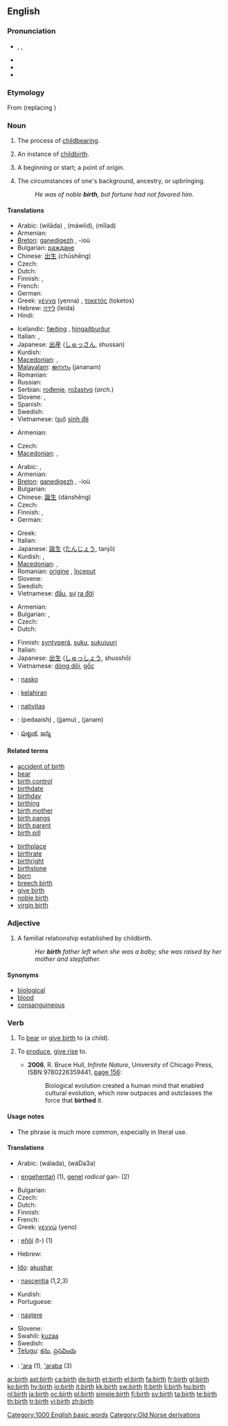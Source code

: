{{wikipedia|birth (disambiguation)}}
==English==

===Pronunciation===
* {{enPR|bû(r)th}}, {{IPA|/bɜː(ɹ)θ/}}, {{SAMPA|/b3:(r)T/}}
* {{audio|en-us-birth.ogg|Audio (US)}}
* {{rhymes|ɜː(r)θ}}
* {{homophones|berth}}

===Etymology===
From {{etyl|non}} {{term|stern|lang=non}} (replacing {{etyl|ang}} {{term|gebyrd|lang=ang}})

===Noun===
{{wikipedia}}
{{en-noun|s|-}}

# {{uncountable}} The process of [[childbearing]].
# {{countable}} An instance of [[childbirth]].
# {{countable}} A beginning or start; a point of origin.
# {{uncountable}} The circumstances of one's background, ancestry, or upbringing.
#: ''He was of noble '''birth''', but fortune had not favored him.''

====Translations====
{{trans-top|process of childbearing}}
* Arabic: {{Arab|[[ولادة]]}} (wilāda) {{f}}, {{Arab|[[مولد]]}} (máwlid), {{Arab|[[ميلاد]]}} (mīlad)
* Armenian: {{t-|hy|ծնունդ|tr=çnund|sc=Armn|xs=Armenian}}
* [[Breton]]: [[ganedigezh]] {{f}}, -ioù {{p}}
* Bulgarian: [[раждане]] {{n}}
* Chinese: [[出生]] (chūshēng)
* Czech: {{t-|cs|porod|m}}
* Dutch: {{t+|nl|geboorte|f}}
* Finnish: {{t-|fi|synnyttäminen}}, {{t+|fi|lisääntyminen}}
* French: {{t+|fr|naissance|f}}
* German: {{t+|de|Geburt|f}}
* Greek: [[γέννα]] (yenna) {{f}}, [[τοκετός]] (toketos) {{m}}
* Hebrew: [[לידה]] (leida) {{f}}
* Hindi: {{t+|hi|जन्म|m|sc=Deva|xs=Hindi}}
{{trans-mid}}
* Icelandic: [[fæðing]] {{f}}, [[hingaðburður]] {{m}}
* Italian: {{t+|it|nascita|f}}, {{t+|it|parto|m}}
* Japanese: [[出産]] ([[しゅっさん]], shussan)
* Kurdish: {{ku-Arab|[[له‌دایکبوون]]}}
* [[Macedonian]]: {{t|mk|породување|n|tr=porodúvanje|sc=Cyrl}},  {{t|mk|раѓање|n|tr=ráǵanje|sc=Cyrl}}
* [[Malayalam]]: [[ജനനം]] (jananam)
* Romanian: {{t+|ro|naştere|f}}
* Russian: {{t+|ru|рождение|n|tr=roždénije|sc=Cyrl}}
* Serbian: [[rođenje]], [[rožastvo]] (''arch.'')
* Slovene: {{t+|sl|rojstvo|n}}, {{t+|sl|porod|m}}
* Spanish: {{t+|es|nacimiento|m}}
* Swedish: {{t+|sv|födelse|c}}
* Vietnamese: ([[sự]]) [[sinh đẻ]]
{{trans-bottom}}

{{trans-top|instance of childbirth}}
* Armenian: {{t-|hy|ծնունդ|tr=çnund|sc=Armn|xs=Armenian}}
{{trans-mid}}
* Czech: {{t-|cs|narození|n}}
* [[Macedonian]]: {{t|mk|породување|n|tr=porodúvanje|sc=Cyrl}},  {{t|mk|раѓање|n|tr=ráǵanje|sc=Cyrl}}
{{trans-bottom}}

{{trans-top|beginning or start; a point of origin}}
* Arabic: {{t-|ar|ولادة|f|tr=wilāda|sc=Arab}}, {{t-|ar|بداية|f|sc=Arab}}
* Armenian: {{t|hy|սկիզբ|tr=skizb|sc=Armn|xs=Armenian}}
* [[Breton]]: [[ganedigezh]] {{f}}, -ioù {{p}}
* Bulgarian: {{t+|bg|начало|n|sc=Cyrl}}
* Chinese: [[誕生]] (dànshēng)
* Czech: {{t-|cs|zrod|m}}
* Finnish: {{t+|fi|alku}}, {{t+|fi|syntymä}}
* German: {{t+|de|Geburt|f}}
{{trans-mid}}
* Greek: {{t+|el|γέννηση|f|tr=yennisi|sc=Grek}}
* Italian: {{t+|it|nascita|f}}
* Japanese: [[誕生]] ([[たんじょう]], tanjō)
* Kurdish: {{ku-Arab|[[سه‌ره‌تا]]}}, {{ku-Arab|[[له‌دایکبوون]]}}
* [[Macedonian]]: {{t|mk|раѓање|n|tr=ráǵanje|sc=Cyrl}},  {{t|mk|зародиш|m|tr=zárodiš|sc=Cyrl}}
* Romanian: [[origine]] {{f}}, [[început]] {{n}}
* Slovene: {{t+|sl|rojstvo|n}}
* Swedish: {{t+|sv|början|c}}
* Vietnamese: [[đầu]], [[sự]] [[ra đời]]
{{trans-bottom}}

{{trans-top|circumstances of one's background}}
* Armenian: {{t-|hy|ծնունդ|tr=çnund|sc=Armn|xs=Armenian}}
* Bulgarian: {{t+|bg|произход|m|sc=Cyrl}}, {{t+|bg|потекло|n|sc=Cyrl}}
* Czech: {{t-|cs|původ|m}}
* Dutch: {{t+|nl|afkomst|f}}
{{trans-mid}}
* Finnish: [[syntyperä]], [[suku]], [[sukujuuri]]
* Italian: {{t+|it|nascita|f}}
* Japanese: [[出生]] ([[しゅっしょう]], shusshō)
* Vietnamese: [[dòng dõi]], [[gốc]]
{{trans-bottom}}

{{checktrans-top}}
* {{ttbc|Ido}}: [[nasko]]
* {{ttbc|Indonesian}}: [[lahir|kelahiran]]
* {{ttbc|Latin}}: [[nativitas]] {{f}}
{{trans-mid}}
* {{ttbc|Sindhi}}: {{sd-Arab|[[پيدائِش]]}} (pedaaish) {{f}}, {{sd-Arab|[[ڄَمُ]]}} (jjamu) {{m}}, {{sd-Arab|[[جَنَمُ]]}} (janam) {{m}}
* {{ttbc|Telugu}}: [[పుట్టుక]], [[జన్మ]]
{{trans-bottom}}

====Related terms====
{{rel-top}}
* [[accident of birth]]
* [[bear]]
* [[birth control]]
* [[birthdate]]
* [[birthday]]
* [[birthing]]
* [[birth mother]]
* [[birth pangs]]
* [[birth parent]]
* [[birth pill]]
{{rel-mid}}
* [[birthplace]]
* [[birthrate]]
* [[birthright]]
* [[birthstone]]
* [[born]]
* [[breech birth]]
* [[give birth]]
* [[noble birth]]
* [[virgin birth]]
{{rel-bottom}}

===Adjective===
{{en-adj|-}}

# A familial relationship established by childbirth.
#: ''Her '''birth''' father left when she was a baby; she was raised by her mother and stepfather.''

====Synonyms====
* [[biological]]
* [[blood]]
* [[consanguineous]]

===Verb===
{{en-verb}}

# {{dated|or|regional}} To [[bear]] or [[give birth]] to (a child).
# {{figurative}} To [[produce]], [[give rise]] to.
#* '''2006''', R. Bruce Hull, ''Infinite Nature'', University of Chicago Press, ISBN 9780226359441, [http://books.google.com/books?id=1gOZ1K3CyQAC&pg=PA156&dq=birthed page 156]:
#*: Biological evolution created a human mind that enabled cultural evolution, which now outpaces and outclasses the force that '''birthed''' it.

====Usage notes====
* The phrase {{term|give birth|give birth (to)}} is much more common, especially in literal use.

====Translations====
{{trans-top|to give birth (to)}}
* Arabic: {{Arab|[[ولد]]}} (wálada), {{Arab|[[وضع]]}} (wáDa3a)
* {{ttbc|Breton}}: [[engehentañ]] (1), [[genel]] ''radical'' gan- (2)
* Bulgarian: {{t+|bg|раждам|sc=Cyrl}}
* Czech: {{t-|cs|porodit}}
* Dutch: {{t+|nl|baren}}
* Finnish: {{t+|fi|synnyttää}}
* French: {{t+|fr|accoucher}}
* Greek: [[γεννώ]] (yeno)
* {{ttbc|Guaraní}}: [[eñõi]] (t-) (1)
* Hebrew: {{t-|he|הוליד|alt=הוֹלִיד|tr=holíd|sc=Hebr}} {{qualifier|also used of men}}
{{trans-mid}}
* [[Ido]]: [[akushar]]
* {{ttbc|Interlingua}}: [[nascentia]] (1,2,3)
* Kurdish: {{ku-Arab|[[مناڵبوون]]}}
* Portuguese: {{t+|pt|dar à luz}}
* {{ttbc|Romanian}}: [[naştere]] {{f}}
* Slovene: {{t+|sl|roditi}}
* Swahili: [[kuzaa]]
* Swedish: {{t+|sv|föda}}
* [[Telugu]]: [[కను]], [[ప్రసవించు]]
* {{ttbc|Tupinambá}}: [['ara]] (1), [['araba]] (3)
{{trans-bottom}}

[[Category:1000 English basic words]]
[[Category:Old Norse derivations]]

[[ar:birth]]
[[ast:birth]]
[[ca:birth]]
[[de:birth]]
[[et:birth]]
[[el:birth]]
[[fa:birth]]
[[fr:birth]]
[[gl:birth]]
[[ko:birth]]
[[hy:birth]]
[[io:birth]]
[[it:birth]]
[[kk:birth]]
[[sw:birth]]
[[lt:birth]]
[[li:birth]]
[[hu:birth]]
[[nl:birth]]
[[ja:birth]]
[[oc:birth]]
[[pl:birth]]
[[simple:birth]]
[[fi:birth]]
[[sv:birth]]
[[ta:birth]]
[[te:birth]]
[[th:birth]]
[[tr:birth]]
[[vi:birth]]
[[zh:birth]]